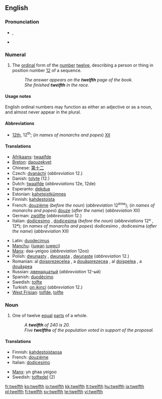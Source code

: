 ==English==
{{ordinalbox|en|11th|12th|13th|eleventh|thirteenth|card=twelve}}

===Pronunciation===
* {{a|UK|US}} {{IPA|/twɛlfθ/}}, {{SAMPA|/twElfT/}}
* {{audio|en-us-twelfth.ogg|Audio (US)}}

===Numeral===
{{infl|en|numeral}}

# {{ordinal|lang=en}} The [[ordinal]] form of the [[number]] [[twelve]], describing a person or thing in position number [[12]] of a sequence.
#: ''The answer appears on the '''twelfth''' page of the book.''
#: ''She finished '''twelfth''' in the race.''

====Usage notes====
English ordinal numbers may function as either an adjective or as a noun, and almost never appear in the plural.

====Abbreviations====
* [[12th]], 12<sup>th</sup>; (''in names of monarchs and popes'') [[XII]]

====Translations====
{{trans-top|ordinal form of the number twelve}}
* [[Afrikaans]]: [[twaalfde]]
* [[Breton]]: [[daouzekvet]]
* Chinese: [[第]][[十]][[二]]
* Czech: [[dvanáctý]] (''abbreviation'' 12.)
* Danish: [[tolvte]] (12.)
* Dutch: [[twaalfde]] (''abbreviations'' 12e, 12de)
* Esperanto: [[dekdua]]
* Estonian: [[kaheteistkümnes]]
* Finnish: [[kahdestoista]]
* French: [[douzième]] (''before the noun'') (''abbreviation'' 12<sup>ème</sup>); (''in names of monarchs and popes'') [[douze]] (''after the name'') (''abbreviation'' XII)
* German: [[zwölfte]] (''abbreviation'' 12.)
* Italian: [[dodicesimo]] {{m}}, [[dodicesima]] {{f}} (''before the noun'') (''abbreviations'' 12º {{m}}, 12ª); (''in names of monarchs and popes'') dodicesimo {{m}}, dodicesima {{f}} (''after the name'') (''abbreviation'' XII)
{{trans-mid}}
* Latin: [[duodecimus]]
* [[Manchu]]: ([[juwan]] [[juweci]])
* [[Manx]]: daa-yeigoo (''abbreviation'' 12oo)
* Polish: [[dwunasty]] {{m}}, [[dwunasta]] {{f}}, [[dwunaste]] {{n}} (''abbreviation'' 12.)
* Romanian: al [[doisprezecelea]] {{m}}, a [[douăsprezecea]] {{f}}, al [[doişpelea]] {{italbrac|m, informal}}, a [[douăşpea]] {{italbrac|f, informal}}
* Russian: [[двенадцатый]] (''abbreviation'' 12-ый)
* Spanish: [[duodécimo]]
* Swedish: [[tolfte]]
* Turkish: [[on ikinci]] (''abbreviation'' 12.)
* [[West Frisian]]: [[tolfde]], [[tolfte]]
{{trans-bottom}}

===Noun===
{{en-noun}}

# {{fractional|lang=en}} One of twelve [[equal]] [[part]]s of a whole.
#: ''A '''twelfth''' of 240 is 20.''
#: ''Five '''twelfths''' of the population voted in support of the proposal.''

====Translations====
{{trans-top|one of twelve equal parts of a whole}}
* Finnish: [[kahdestoistaosa]]
* French: [[douzième]] {{m}}
* Italian: [[dodicesimo]] {{m}}
{{trans-mid}}
* [[Manx]]: yn ghaa yeigoo
* Swedish: [[tolftedel]] {{c}} (2)
{{trans-bottom}}

[[fr:twelfth]]
[[ko:twelfth]]
[[io:twelfth]]
[[kk:twelfth]]
[[lt:twelfth]]
[[hu:twelfth]]
[[ja:twelfth]]
[[pl:twelfth]]
[[fi:twelfth]]
[[sv:twelfth]]
[[te:twelfth]]
[[vi:twelfth]]